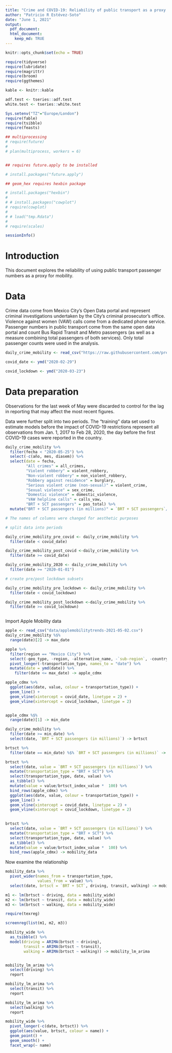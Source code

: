 ```yaml
---
title: "Crime and COVID-19: Reliability of public transport as a proxy for mobility"
author: "Patricio R Estévez-Soto"
date: "June 1, 2021"
output: 
  pdf_document: 
  html_document: 
    keep_md: TRUE
---
```


```r
knitr::opts_chunk$set(echo = TRUE)
```

```r
require(tidyverse)
require(lubridate)
require(magrittr)
require(broom)
require(ggthemes)

kable <- knitr::kable

adf.test <- tseries::adf.test
white.test <- tseries::white.test

Sys.setenv("TZ"="Europe/London")
require(fable)
require(tsibble)
require(feasts)

## multiprocessing
# require(future)
# 
# plan(multiprocess, workers = 6)


## requires future.apply to be installed

# install.packages("future.apply")

## geom_hex requires hexbin package

# install.packages("hexbin")
# 
# # install.packages("cowplot")
# require(cowplot)
# 
# # load("tmp.Rdata")
# 
# require(scales)

sessionInfo()

```



# Introduction

This document explores the reliability of using public transport passenger numbers as a proxy for mobility.

# Data

Crime data come from Mexico City's Open Data portal and represent criminal investigations undertaken by the City's criminal prosecutor's office. Violence against women (VAW) calls come from a dedicated phone service. Passenger numbers in public transport come from the same open data portal and count Bus Rapid Transit and Metro passengers (as well as a measure combining total passengers of both services). Only total passenger counts were used in the analysis.

```r

daily_crime_mobility <- read_csv("https://raw.githubusercontent.com/prestevez/covid-19-crime-mx/master/data/daily_crime_mobility-2020-07-13.csv") %>% as_tsibble()

covid_date <- ymd("2020-02-29")

covid_lockdown <- ymd("2020-03-23")

```


# Data preparation

Observations for the last week of May were discarded to control for the lag in reporting that may affect the most recent figures.

Data were further split into two periods. The "training" data set used to estimate models before the impact of COVID-19 restrictions represent all observations from Jan. 1, 2017 to Feb 28, 2020, the day before the first COVID-19 cases were reported in the country.

```r

daily_crime_mobility %>%
  filter(fecha < "2020-05-25") %>%
  select(-c(año, mes, diasem)) %>%
  select(date = fecha,
         "All crimes" = all_crimes,
         "Violent robbery" = violent_robbery,
         "Non-violent robbery" = non_violent_robbery,
         "Robbery against residence" = burglary,
         "Serious violent crime (non-sexual)" = violent_crime,
         "Sexual violence" = sex_crime,
         "Domestic violence" = domestic_violence,
         "VAW helpline calls" = calls_vaw,
         "BRT + SCT passengers" = pas_total) %>%
  mutate("BRT + SCT passengers (in millions)" = `BRT + SCT passengers`/1e6) -> daily_crime_mobility

# The names of columns were changed for aesthetic purposes

# split data into periods

daily_crime_mobility_pre_covid <- daily_crime_mobility %>%
  filter(date < covid_date)

daily_crime_mobility_post_covid <-daily_crime_mobility %>%
  filter(date >= covid_date)

daily_crime_mobility_2020 <- daily_crime_mobility %>%
  filter(date >= "2020-01-01")

# create pre/post lockdown subsets

daily_crime_mobility_pre_lockdown <- daily_crime_mobility %>%
  filter(date < covid_lockdown)

daily_crime_mobility_post_lockdown <-daily_crime_mobility %>%
  filter(date >= covid_lockdown)



```

Import Apple Mobility data

```r

apple <- read_csv("data/applemobilitytrends-2021-05-02.csv")
daily_crime_mobility %$%
  range(date)[2] -> max_date

apple %>%
  filter(region == "Mexico City") %>%
  select(-geo_type, -region, -alternative_name, -`sub-region`, -country) %>%
  pivot_longer(-transportation_type, names_to = "date") %>%
  mutate(date = ymd(date)) %>%
    filter(date <= max_date) -> apple_cdmx

apple_cdmx %>%
  ggplot(aes(date, value, colour = transportation_type)) +
  geom_line() +
  geom_vline(xintercept = covid_date, linetype = 2) +
  geom_vline(xintercept = covid_lockdown, linetype = 2)


apple_cdmx %$%
  range(date)[1] -> min_date

daily_crime_mobility %>%
  filter(date >= min_date) %>%
  select(date, `BRT + SCT passengers (in millions)`) -> brtsct

brtsct %>%
  filter(date == min_date) %$% `BRT + SCT passengers (in millions)` -> brtsct_index_value

brtsct %>%
  select(date, value = `BRT + SCT passengers (in millions)`) %>%
  mutate(transportation_type = "BRT + SCT") %>%
  select(transportation_type, date, value) %>%
  as_tibble() %>%
  mutate(value = value/brtsct_index_value *  100) %>%
  bind_rows(apple_cdmx) %>%
  ggplot(aes(date, value, colour = transportation_type)) +
  geom_line() +
  geom_vline(xintercept = covid_date, linetype = 2) +
  geom_vline(xintercept = covid_lockdown, linetype = 2)
  

brtsct %>%
  select(date, value = `BRT + SCT passengers (in millions)`) %>%
  mutate(transportation_type = "BRT + SCT") %>%
  select(transportation_type, date, value) %>%
  as_tibble() %>%
  mutate(value = value/brtsct_index_value *  100) %>%
  bind_rows(apple_cdmx) -> mobility_data

```


Now examine the relationship

```r

mobility_data %>%
  pivot_wider(names_from = transportation_type,
              values_from = value) %>%
  select(date, brtsct = `BRT + SCT`, driving, transit, walking) -> mobility_wide

m1 <- lm(brtsct ~ driving, data = mobility_wide)
m2 <- lm(brtsct ~ transit, data = mobility_wide)
m3 <- lm(brtsct ~ walking, data = mobility_wide)

require(texreg)

screenreg(list(m1, m2, m3))

```


```r
mobility_wide %>%
  as_tsibble() %>%
  model(driving = ARIMA(brtsct ~ driving),
        transit = ARIMA(brtsct ~ transit),
        walking = ARIMA(brtsct ~ walking)) -> mobility_lm_arima


mobility_lm_arima %>%
  select(driving) %>%
  report

mobility_lm_arima %>%
  select(transit) %>%
  report

mobility_lm_arima %>%
  select(walking) %>%
  report

mobility_wide %>%
  pivot_longer(-c(date, brtsct)) %>%
  ggplot(aes(value, brtsct, colour = name)) +
  geom_point() +
  geom_smooth() +
  facet_wrap(~ name)


```




























